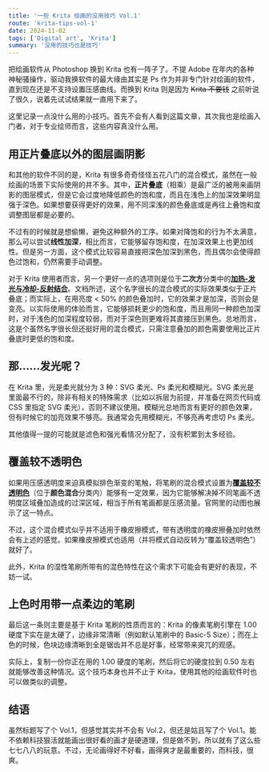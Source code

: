 ```yaml
---
title: '一些 Krita 绘画的没用技巧 Vol.1'
route: 'krita-tips-vol-1'
date: 2024-11-02
tags: ['Digital art', 'Krita']
summary: '没用的技巧也是技巧'
---
```


把绘画软件从 Photoshop 换到 Krita 也有一阵子了。不提 Adobe 在年内的各种神秘骚操作，驱动我换软件的最大缘由其实是 Ps 作为并非专门针对绘画的软件，直到现在还是不支持设置压感曲线。而换到 Krita 则是因为 ~~Krita 不要钱~~ 之前听说了很久，说着先试试结果就一直用下来了。

这里记录一点没什么用的小技巧。首先不会有人看到这篇文章，其次我也是绘画入门者，对于专业绘师而言，这些内容真没什么用。

## 用正片叠底以外的图层画阴影

和其他的软件不同的是，Krita 有很多奇奇怪怪五花八门的混合模式，虽然在一般绘画的场景下实际使用的并不多。其中，**正片叠底**（相乘）是最广泛的被用来画阴影的图层模式，但是它会过度地降低颜色的饱和度，而且在浅色上的加深效果明显强于深色。如果想要获得更好的效果，用不同深浅的颜色叠底或是再往上叠饱和度调整图层都是必要的。

不过有的时候就是想偷懒，避免这种额外的工序。如果对降饱和的行为不太满意，那么可以尝试**线性加深**，相比而言，它能够留存饱和度，在加深效果上也更加线性。但是另一方面，这个模式比较容易直接把深色加深到黑色，而且偶尔会使得颜色过饱和，仍然需要手动调整。

对于 Krita 使用者而言，另一个更好一点的选项则是位于**二次方**分类中的[**加热-发光与冷却-反射结合**](https://docs.krita.org/zh_CN/reference_manual/blending_modes/quadratic.html#heat-glow-and-freeze-reflect-hybrid)。文档所述，这个名字很长的混合模式的实际效果类似于正片叠底；而实际上，在用亮度 < 50% 的颜色叠加时，它的效果才是加深，否则会是变亮。以实际使用的体验而言，它能够损耗更少的饱和度，而且用同一种颜色加深时，对于浅色的加深程度较弱，而对于深色则更难将其直接压到黑色。总地而言，这是个虽然名字很长但还挺好用的混合模式，只需注意叠加的颜色需要使用比正片叠底时更低的饱和度。

## 那……发光呢？

在 Krita 里，光是柔光就分为 3 种：SVG 柔光、Ps 柔光和模糊光。SVG 柔光是里面最不行的，除非有相关的特殊需求（比如以拆层为前提，并准备在网页代码或 CSS 里指定 SVG 柔光），否则不建议使用。模糊光总地而言有更好的颜色效果，但有时候它的加亮效果不够亮。我通常会先用模糊光，不够亮再考虑切 Ps 柔光。

其他值得一提的可能就是滤色和强光看情况分配了，没有积累到太多经验。

## 覆盖较不透明色

如果用压感透明度来迫真模拟排色渐变的笔触，将笔刷的混合模式设置为[**覆盖较不透明色**](https://docs.krita.org/zh_CN/reference_manual/blending_modes/mix.html#greater)（位于**颜色混合**分类内）能够有一定效果，因为它能够解决掉不同笔画不透明度区域叠加造成的过深区域，相当于所有笔画都是压感流量。官网里的动图也展示了这一特点。

不过，这个混合模式似乎并不适用于橡皮擦模式，带有透明度的橡皮擦叠加时依然会有上述的感觉。如果橡皮擦模式也适用（并将模式自动反转为“覆盖较透明色”）就好了。

此外，Krita 的湿性笔刷所带有的混色特性在这个需求下可能会有更好的表现，不妨一试。

## 上色时用带一点柔边的笔刷

最后这一条则主要是基于 Krita 笔刷的性质而言的：Krita 的像素笔刷引擎在 1.00 硬度下实在是太硬了，边缘非常清晰（例如默认笔刷中的 Basic-5 Size）；而在上色的时候，色块边缘清晰到全是锯齿并不总是好事，经常带来突兀的观感。

实际上，复制一份你正在用的 1.00 硬度的笔刷，然后将它的硬度拉到 0.50 左右就能够改善这种情况。这个技巧本身也并不止于 Krita，使用其他的绘画软件时也可以做类似的调整。

## 结语

虽然标题写了个 Vol.1，但感觉其实并不会有 Vol.2，但还是姑且写了个 Vol.1。能不依赖科技狠活就能画出很好看的画才是硬道理，但是做不到，所以就有了这么些七七八八的玩意。不过，无论画得好不好看，画得爽才是最重要的，而科技，很爽。

